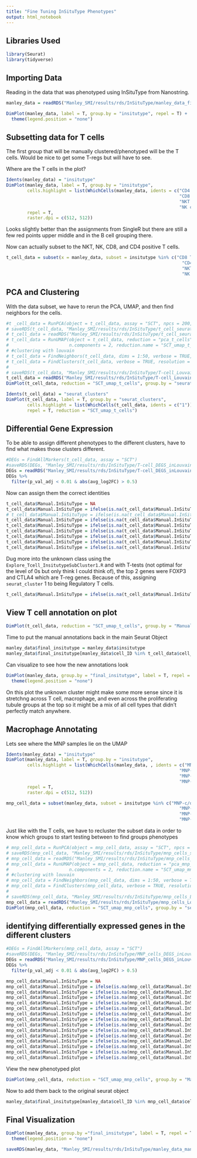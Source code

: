 ```yaml
---
title: "Fine Tuning InSituType Phenotypes"
output: html_notebook
---
```


## Libraries Used

```r
library(Seurat)
library(tidyverse)
```

## Importing Data

Reading in the data that was phenotyped using InSituType from Nanostring.

```r
manley_data = readRDS("Manley_SMI/results/rds/InSituType/manley_data_final.rds")
```

```r
DimPlot(manley_data, label = T, group.by = "insitutype", repel = T) + 
  theme(legend.position = "none")
```

## Subsetting data for T cells

The first group that will be manually clustered/phenotyped will be the T cells. Would be nice to get some T-regs but will have to see.

Where are the T cells in the plot?

```r
Idents(manley_data) = "insitutype"
DimPlot(manley_data, label = T, group.by = "insitutype", 
        cells.highlight = list(WhichCells(manley_data, idents = c("CD4 T cell",
                                                                  "CD8 T cell",
                                                                  "NKT cell",
                                                                  "NK cell"))), 
        repel = T,
        raster.dpi = c(512, 512))
```

Looks slightly better than the assignments from SingleR but there are still a few red points upper middle and in the B cell grouping there.

Now can actually subset to the NKT, NK, CD8, and CD4 positive T cells.

```r
t_cell_data = subset(x = manley_data, subset = insitutype %in% c("CD8 T cell",
                                                                   "CD4 T cell",
                                                                   "NKT cell",
                                                                   "NK cell"))
```

## PCA and Clustering

With the data subset, we have to rerun the PCA, UMAP, and then find neighbors for the cells.

```r
#t _cell_data = RunPCA(object = t_cell_data, assay = "SCT", npcs = 200, reduction.name = "pca_t_cells")
# saveRDS(t_cell_data, "Manley_SMI/results/rds/InSituType/t_cell_seurat_pca.rds")
# t_cell_data = readRDS("Manley_SMI/results/rds/InSituType/t_cell_seurat_pca.rds")
# t_cell_data = RunUMAP(object = t_cell_data, reduction = "pca_t_cells", dims = 1:50, assay = "SCT",
#                       n.components = 2, reduction.name = "SCT_umap_t_cells")
# #clustering with louvain
# t_cell_data = FindNeighbors(t_cell_data, dims = 1:50, verbose = TRUE, reduction = "pca_t_cells")
# t_cell_data = FindClusters(t_cell_data, verbose = TRUE, resolution = 0.4)
# 
# saveRDS(t_cell_data, "Manley_SMI/results/rds/InSituType/T-cell_Louvain_Clustering.rds")
t_cell_data = readRDS("Manley_SMI/results/rds/InSituType/T-cell_Louvain_Clustering.rds")
DimPlot(t_cell_data, reduction = "SCT_umap_t_cells", group.by = "seurat_clusters", label = T)
```

```r
Idents(t_cell_data) = "seurat_clusters"
DimPlot(t_cell_data, label = T, group.by = "seurat_clusters",
        cells.highlight = list(WhichCells(t_cell_data, idents = c("1"))),
        repel = T, reduction = "SCT_umap_t_cells")
```


## Differential Gene Expression

To be able to assign different phenotypes to the different clusters, have to find what makes those clusters different. 

```r
#DEGs = FindAllMarkers(t_cell_data, assay = "SCT")
#saveRDS(DEGs, "Manley_SMI/results/rds/InSituType/T-cell_DEGS_inLouvainClusters.rds")
DEGs = readRDS("Manley_SMI/results/rds/InSituType/T-cell_DEGS_inLouvainClusters.rds")
DEGs %>%
  filter(p_val_adj < 0.01 & abs(avg_log2FC) > 0.5)
```

Now can assign them the correct identities

```r
t_cell_data$Manual.InSituType = NA
t_cell_data$Manual.InSituType = ifelse(is.na(t_cell_data$Manual.InSituType) & t_cell_data$seurat_clusters == 0, "CD8 T cell", t_cell_data$Manual.InSituType)
# t_cell_data$Manual.InSituType = ifelse(is.na(t_cell_data$Manual.InSituType) & t_cell_data$seurat_clusters == 1, "Unknown (All negative fold change)", t_cell_data$Manual.InSituType)
t_cell_data$Manual.InSituType = ifelse(is.na(t_cell_data$Manual.InSituType) & t_cell_data$seurat_clusters == 2, "Naive B cell", t_cell_data$Manual.InSituType)
t_cell_data$Manual.InSituType = ifelse(is.na(t_cell_data$Manual.InSituType) & t_cell_data$seurat_clusters == 3, "Naive T cell", t_cell_data$Manual.InSituType)
t_cell_data$Manual.InSituType = ifelse(is.na(t_cell_data$Manual.InSituType) & t_cell_data$seurat_clusters == 4, "NK cell", t_cell_data$Manual.InSituType)
t_cell_data$Manual.InSituType = ifelse(is.na(t_cell_data$Manual.InSituType) & t_cell_data$seurat_clusters == 5, "gdT cell", t_cell_data$Manual.InSituType)
t_cell_data$Manual.InSituType = ifelse(is.na(t_cell_data$Manual.InSituType) & t_cell_data$seurat_clusters == 6, "Naive CD4 T cell", t_cell_data$Manual.InSituType)
t_cell_data$Manual.InSituType = ifelse(is.na(t_cell_data$Manual.InSituType) & t_cell_data$seurat_clusters == 7, "Possibly Mid-Rep (Misc. Cells)", t_cell_data$Manual.InSituType)
```

Dug more into the unknown class using the `Explore_Tcell_InsitutypeSubCluster1.R` and with T-tests (not optimal for the level of 0s but only think I could think of), the top 2 genes were FOXP3 and CTLA4 which are T-reg genes. Because of this, assigning `seurat_cluster` 1 to being Regulatory T cells.

```r
t_cell_data$Manual.InSituType = ifelse(is.na(t_cell_data$Manual.InSituType) & t_cell_data$seurat_clusters == 1, "Regulatory T cell", t_cell_data$Manual.InSituType)
```


## View T cell annotation on plot

```r
DimPlot(t_cell_data, reduction = "SCT_umap_t_cells", group.by = "Manual.InSituType", label = T, repel = T)
```

Time to put the manual annotations back in the main Seurat Object

```r
manley_data$final_insitutype = manley_data$insitutype
manley_data$final_insitutype[manley_data$cell_ID %in% t_cell_data$cell_ID] = t_cell_data$Manual.InSituType
```

Can visualize to see how the new annotations look

```r
DimPlot(manley_data, group.by = "final_insitutype", label = T, repel = T) + 
  theme(legend.position = "none")
```
On this plot the unknown cluster might make some more sense since it is stretchng across T cell, macrophage, and even across the proliferating tubule groups at the top so it might be a mix of all cell types that didn't perfectly match anywhere.

## Macrophage Annotating

Lets see where the MNP samples lie on the UMAP

```r
Idents(manley_data) = "insitutype"
DimPlot(manley_data, label = T, group.by = "insitutype",
        cells.highlight = list(WhichCells(manley_data, , idents = c("MNP-c/dendritic cell",
                                                                  "MNP-d/Tissue macrophage",
                                                                  "MNP-b/non-classical monocyte derived",
                                                                  "MNP-a/classical monocyte derived"))), 
        repel = T,
        raster.dpi = c(512, 512))
```

```r
mnp_cell_data = subset(manley_data, subset = insitutype %in% c("MNP-c/dendritic cell",
                                                                  "MNP-d/Tissue macrophage",
                                                                  "MNP-b/non-classical monocyte derived",
                                                                  "MNP-a/classical monocyte derived"))
```

Just like with the T cells, we have to recluster the subset data in order to know which groups to start testing between to find groups phenotypes

```r
# mnp_cell_data = RunPCA(object = mnp_cell_data, assay = "SCT", npcs = 200, reduction.name = "pca_mnp_cells")
# saveRDS(mnp_cell_data, "Manley_SMI/results/rds/InSituType/mnp_cells_seurat_pca.rds")
# mnp_cell_data = readRDS("Manley_SMI/results/rds/InSituType/mnp_cells_seurat_pca.rds")
# mnp_cell_data = RunUMAP(object = mnp_cell_data, reduction = "pca_mnp_cells", dims = 1:50, assay = "SCT",
#                       n.components = 2, reduction.name = "SCT_umap_mnp_cells")
# #clustering with louvain
# mnp_cell_data = FindNeighbors(mnp_cell_data, dims = 1:50, verbose = TRUE, reduction = "pca_mnp_cells")
# mnp_cell_data = FindClusters(mnp_cell_data, verbose = TRUE, resolution = 0.4)
# 
# saveRDS(mnp_cell_data, "Manley_SMI/results/rds/InSituType/mnp_cells_Louvain_Clustering.rds")
mnp_cell_data = readRDS("Manley_SMI/results/rds/InSituType/mnp_cells_Louvain_Clustering.rds")
DimPlot(mnp_cell_data, reduction = "SCT_umap_mnp_cells", group.by = "seurat_clusters", label = T)
```

## identifying differentially expressed genes in the different clusters

```r
#DEGs = FindAllMarkers(mnp_cell_data, assay = "SCT")
#saveRDS(DEGs, "Manley_SMI/results/rds/InSituType/MNP_cells_DEGS_inLouvainClusters.rds")
DEGs = readRDS("Manley_SMI/results/rds/InSituType/MNP_cells_DEGS_inLouvainClusters.rds")
DEGs %>%
  filter(p_val_adj < 0.01 & abs(avg_log2FC) > 0.5)
```

```r
mnp_cell_data$Manual.InSituType = NA
mnp_cell_data$Manual.InSituType = ifelse(is.na(mnp_cell_data$Manual.InSituType) & mnp_cell_data$seurat_clusters == 0, "M2 macrophage (CD163)", mnp_cell_data$Manual.InSituType)
mnp_cell_data$Manual.InSituType = ifelse(is.na(mnp_cell_data$Manual.InSituType) & mnp_cell_data$seurat_clusters == 1, "Collecting duct cell", mnp_cell_data$Manual.InSituType) 
mnp_cell_data$Manual.InSituType = ifelse(is.na(mnp_cell_data$Manual.InSituType) & mnp_cell_data$seurat_clusters == 2, "Regulatory T cell", mnp_cell_data$Manual.InSituType)#overall looks like tregs from top different genes
mnp_cell_data$Manual.InSituType = ifelse(is.na(mnp_cell_data$Manual.InSituType) & mnp_cell_data$seurat_clusters == 3, "M2 macrophage (CD163)", mnp_cell_data$Manual.InSituType)
mnp_cell_data$Manual.InSituType = ifelse(is.na(mnp_cell_data$Manual.InSituType) & mnp_cell_data$seurat_clusters == 4, "M1 Macrophage (STAT1)", mnp_cell_data$Manual.InSituType)
mnp_cell_data$Manual.InSituType = ifelse(is.na(mnp_cell_data$Manual.InSituType) & mnp_cell_data$seurat_clusters == 5, "Myeloid DC", mnp_cell_data$Manual.InSituType) #has MHSCII
mnp_cell_data$Manual.InSituType = ifelse(is.na(mnp_cell_data$Manual.InSituType) & mnp_cell_data$seurat_clusters == 6, "Neutrophil", mnp_cell_data$Manual.InSituType)
mnp_cell_data$Manual.InSituType = ifelse(is.na(mnp_cell_data$Manual.InSituType) & mnp_cell_data$seurat_clusters == 7, "Collecting duct cell", mnp_cell_data$Manual.InSituType)
mnp_cell_data$Manual.InSituType = ifelse(is.na(mnp_cell_data$Manual.InSituType) & mnp_cell_data$seurat_clusters == 8, "Intermediate monocyte", mnp_cell_data$Manual.InSituType)
mnp_cell_data$Manual.InSituType = ifelse(is.na(mnp_cell_data$Manual.InSituType) & mnp_cell_data$seurat_clusters == 9, "Collecting duct cell", mnp_cell_data$Manual.InSituType) #super tough to determine
mnp_cell_data$Manual.InSituType = ifelse(is.na(mnp_cell_data$Manual.InSituType) & mnp_cell_data$seurat_clusters == 10, "Neutrophil", mnp_cell_data$Manual.InSituType)
mnp_cell_data$Manual.InSituType = ifelse(is.na(mnp_cell_data$Manual.InSituType) & mnp_cell_data$seurat_clusters == 11, "Non-classical monocyte", mnp_cell_data$Manual.InSituType)
mnp_cell_data$Manual.InSituType = ifelse(is.na(mnp_cell_data$Manual.InSituType) & mnp_cell_data$seurat_clusters == 12, "B cell", mnp_cell_data$Manual.InSituType)
mnp_cell_data$Manual.InSituType = ifelse(is.na(mnp_cell_data$Manual.InSituType) & mnp_cell_data$seurat_clusters == 13, "Classical monocyte", mnp_cell_data$Manual.InSituType)
```

View the new phenotyped plot

```r
DimPlot(mnp_cell_data, reduction = "SCT_umap_mnp_cells", group.by = "Manual.InSituType", label = T)
```

Now to add them back to the original seurat object

```r
manley_data$final_insitutype[manley_data$cell_ID %in% mnp_cell_data$cell_ID] = mnp_cell_data$Manual.InSituType
```

## Final Visualization

```r
DimPlot(manley_data, group.by ="final_insitutype", label = T, repel = T) +
  theme(legend.position = "none")
```

```r
saveRDS(manley_data, "Manley_SMI/results/rds/InSituType/manley_data_manual_TandMonocytes.rds")
```

